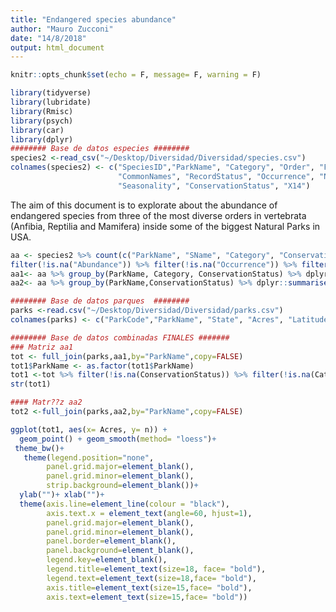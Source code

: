 ```yaml
---
title: "Endangered species abundance"
author: "Mauro Zucconi"
date: "14/8/2018"
output: html_document
---
```


```r
knitr::opts_chunk$set(echo = F, message= F, warning = F)
```

```r
library(tidyverse)
library(lubridate)
library(Rmisc) 
library(psych)
library(car)
library(dplyr)
######## Base de datos especies ########
species2 <-read_csv("~/Desktop/Diversidad/Diversidad/species.csv")
colnames(species2) <- c("SpeciesID","ParkName", "Category", "Order", "Family", "SName", 
                        "CommonNames", "RecordStatus", "Occurrence", "Nativeness", "Abundance", 
                        "Seasonality", "ConservationStatus", "X14")
```

The aim of this document is to explorate about the abundance of endangered species from three of the most diverse orders in vertebrata (Anfibia, Reptilia and Mamifera) inside some of the biggest Natural Parks in USA.

```r
aa <- species2 %>% count(c("ParkName", "SName", "Category", "ConservationStatus")) %>% 
filter(!is.na("Abundance")) %>% filter(!is.na("Occurrence")) %>% filter(!is.na("ConservationStatus")) %>% filter(ConservationStatus == "Endangered") %>% filter(Category == "Mammal" | Category == "Bird"| Category == "Reptile")
aa1<- aa %>% group_by(ParkName, Category, ConservationStatus) %>% dplyr::summarise(n = n_distinct(SName))
aa2<- aa %>% group_by(ParkName,ConservationStatus) %>% dplyr::summarise(n = n_distinct(SName))

######## Base de datos parques  ########
parks <-read.csv("~/Desktop/Diversidad/Diversidad/parks.csv")
colnames(parks) <- c("ParkCode","ParkName", "State", "Acres", "Latitude", "Longitude")

######## Base de datos combinadas FINALES #######
### Matriz aa1
tot <- full_join(parks,aa1,by="ParkName",copy=FALSE)
tot1$ParkName <- as.factor(tot1$ParkName)
tot1 <-tot %>% filter(!is.na(ConservationStatus)) %>% filter(!is.na(Category))
str(tot1)

#### Matr??z aa2
tot2 <-full_join(parks,aa2,by="ParkName",copy=FALSE) 

ggplot(tot1, aes(x= Acres, y= n)) + 
  geom_point() + geom_smooth(method= "loess")+
 theme_bw()+
   theme(legend.position="none",
        panel.grid.major=element_blank(),
        panel.grid.minor=element_blank(),
        strip.background=element_blank())+
  ylab("")+ xlab("")+
  theme(axis.line=element_line(colour = "black"),
        axis.text.x = element_text(angle=60, hjust=1),
        panel.grid.major=element_blank(),
        panel.grid.minor=element_blank(), 
        panel.border=element_blank(),
        panel.background=element_blank(),
        legend.key=element_blank(), 
        legend.title=element_text(size=18, face= "bold"), 
        legend.text=element_text(size=18,face= "bold"),
        axis.title=element_text(size=15,face= "bold"),
        axis.text=element_text(size=15,face= "bold"))






```

